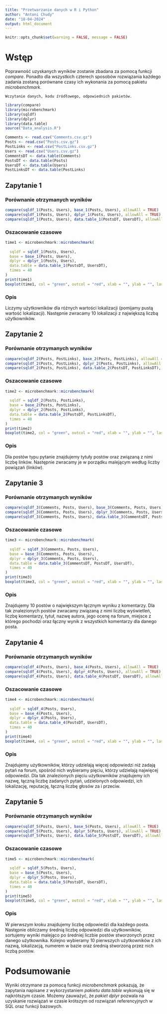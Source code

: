 ---
title: "Przetwarzanie danych w R i Python"
author: "Antoni Chudy"
date: "18-04-2024"
output: html_document
---

```{r setup, include=FALSE}
knitr::opts_chunk$set(warning = FALSE, message = FALSE)
```

# Wstęp

Poprawność uzyskanych wyników zostanie zbadana za pomocą funkcji *compare*.
Ponadto dla wszystkich czterech sposobów rozwiązania każdego zadania zostaną porównane czasy ich wykonania za pomocą pakietu *microbenchmark*.

`Wczytanie danych, kodu źródłowego, odpowiednich pakietów.`

```{r message=FALSE}

library(compare)
library(microbenchmark)
library(sqldf)
library(dplyr)
library(data.table)
source("Data_analysis.R")
```

```{r}
Comments <- read.csv("Comments.csv.gz")
Posts <- read.csv("Posts.csv.gz")
PostLinks <- read.csv("PostLinks.csv.gz")
Users <- read.csv("Users.csv.gz")
CommentsDT <- data.table(Comments)
PostsDT <- data.table(Posts)
UsersDT <- data.table(Users)
PostLinksDT <- data.table(PostLinks)

```


## Zapytanie 1


### Porównanie otrzymanych wyników

```{r cashe = TRUE}
compare(sqldf_1(Posts, Users), base_1(Posts, Users), allowAll = TRUE)
compare(sqldf_1(Posts, Users), dplyr_1(Posts, Users), allowAll = TRUE)
compare(sqldf_1(Posts, Users), data.table_1(PostsDT, UsersDT), allowAll = TRUE)
```

### Oszacowanie czasowe

```{r cashe = TRUE}
time1 <- microbenchmark::microbenchmark(
  
  sqldf = sqldf_1(Posts, Users),
  base = base_1(Posts, Users),
  dplyr = dplyr_1(Posts, Users),
  data.table = data.table_1(PostsDT, UsersDT),
  times = 40
)
print(time1)
boxplot(time1, col = "green", outcol = "red", xlab = "", ylab = "", las = 1, cex = 0.5, pch = 19)
```

### Opis 

Liczymy użytkowników dla różnych wartości lokalizacji (pomijamy pustą wartość lokalizacji). Następnie zwracamy 10 lokalizacji z największą liczbą użytkowników.


## Zapytanie 2


### Porównanie otrzymanych wyników

```{r cashe = TRUE}
compare(sqldf_2(Posts, PostLinks), base_2(Posts, PostLinks), allowAll = TRUE)
compare(sqldf_2(Posts, PostLinks), dplyr_2(Posts, PostLinks), allowAll = TRUE)
compare(sqldf_2(Posts, PostLinks), data.table_2(PostsDT, PostLinksDT), allowAll = TRUE)
```

### Oszacowanie czasowe

```{r cashe = TRUE}
time2 <- microbenchmark::microbenchmark(
  
  sqldf = sqldf_2(Posts, PostLinks),
  base = base_2(Posts, PostLinks),
  dplyr = dplyr_2(Posts, PostLinks),
  data.table = data.table_2(PostsDT, PostLinksDT),
  times = 40
)
print(time2)
boxplot(time2, col = "green", outcol = "red", xlab = "", ylab = "", las = 1, cex = 0.5, pch = 19)
```

### Opis

Dla postów typu pytanie znajdujemy tytuły postów oraz związaną z nimi liczbę linków. Następnie zwracamy je w porządku malejącym według liczby powiązań (linków).


## Zapytanie 3

### Porównanie otrzymanych wyników

```{r cashe = TRUE}
compare(sqldf_3(Comments, Posts, Users), base_3(Comments, Posts, Users), allowAll = TRUE)
compare(sqldf_3(Comments, Posts, Users), dplyr_3(Comments, Posts, Users), allowAll = TRUE)
compare(sqldf_3(Comments, Posts, Users), data.table_3(CommentsDT, PostsDT, UsersDT), allowAll = TRUE)
```

### Oszacowanie czasowe

```{r cashe = TRUE}
time3 <- microbenchmark::microbenchmark(
  
  sqldf = sqldf_3(Comments, Posts, Users),
  base = base_3(Comments, Posts, Users),
  dplyr = dplyr_3(Comments, Posts, Users),
  data.table = data.table_3(CommentsDT, PostsDT, UsersDT),
  times = 40
)
print(time3)
boxplot(time3, col = "green", outcol = "red", xlab = "", ylab = "", las = 1, cex = 0.5, pch = 19)
```

### Opis 

Znajdujemy 10 postów o największym łącznym wyniku z komentarzy. Dla tak znalezionych postów zwracamy związaną z nimi liczbę wyświetleń, liczbę komentarzy, tytuł, nazwę autora, jego ocenę na forum, miejsce z którego pochodzi oraz łączny wynik z wszystkich komentarzy dla danego posta. 


##  Zapytanie 4

### Porównanie otrzymanych wyników

```{r cashe = TRUE}
compare(sqldf_4(Posts, Users), base_4(Posts, Users), allowAll = TRUE)
compare(sqldf_4(Posts, Users), dplyr_4(Posts, Users), allowAll = TRUE)
compare(sqldf_4(Posts, Users), data.table_4(PostsDT, UsersDT), allowAll = TRUE)
```

### Oszacowanie czasowe

```{r cashe = TRUE}
time4 <- microbenchmark::microbenchmark(
  
  sqldf = sqldf_4(Posts, Users),
  base = base_4(Posts, Users),
  dplyr = dplyr_4(Posts, Users),
  data.table = data.table_4(PostsDT, UsersDT),
  times = 40
)
print(time4)
boxplot(time4, col = "green", outcol = "red", xlab = "", ylab = "", las = 1, cex = 0.5, pch = 19)
```

### Opis 

Znajdujemy użytkowników, którzy udzielają więcej odpowiedzi niż zadają pytań na forum, spośród nich wybieramy pięciu, którzy udzielają najwięcej odpowiedzi. Dla tak znalezionych pięciu użytkowników znajdujemy ich nazwę, łączną liczbę zadanych pytań, udzielonych odpowiedzi, ich lokalizację, reputację, łączną liczbę głosów za i przeciw.


##  Zapytanie 5

### Porównanie otrzymanych wyników

```{r cashe = TRUE}
compare(sqldf_5(Posts, Users), base_5(Posts, Users), allowAll = TRUE)
compare(sqldf_5(Posts, Users), dplyr_5(Posts, Users), allowAll = TRUE)
compare(sqldf_5(Posts, Users), data.table_5(PostsDT, UsersDT), allowAll = TRUE)
```

### Oszacowanie czasowe

```{r cashe = TRUE}
time5 <- microbenchmark::microbenchmark(
  
  sqldf = sqldf_5(Posts, Users),
  base = base_5(Posts, Users),
  dplyr = dplyr_5(Posts, Users),
  data.table = data.table_5(PostsDT, UsersDT),
  times = 40
)
print(time5)
boxplot(time5, col = "green", outcol = "red", xlab = "", ylab = "", las = 1, cex = 0.5, pch = 19)
```

### Opis

W pierwszym kroku znajdujemy liczbę odpowiedzi dla każdego posta. Następnie obliczamy średnią liczbę odpowiedzi dla użytkowników, sortujemy wyniki malejąco po średniej liczbie postów stworzonych przez danego użytkownika. Kolejno wybieramy 10 pierwszych użytkowników z ich nazwą, lokalizacją, numerem w bazie oraz średnią stworzoną przez nich liczbą postów.


# Podsumowanie

Wyniki otrzymane za pomocą funkcji *microbenchmark* pokazują, że zapytania napisane z wykorzystaniem *pakietu data.table* wykonują się w najkrótszym czasie.
Możemy zauważyć, że *pakiet dplyr* pozwala na uzyskanie rozwiązań w czasie krótszym od rozwiązań referencyjnych w SQL oraz funkcji bazowych. 


